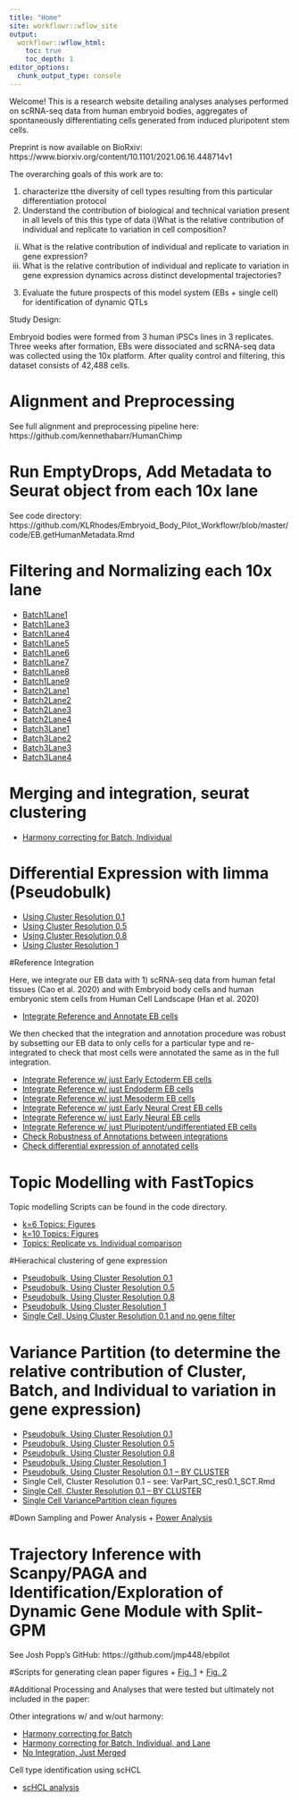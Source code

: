 ```yaml
---
title: "Home"
site: workflowr::wflow_site
output:
  workflowr::wflow_html:
    toc: true
    toc_depth: 1
editor_options:
  chunk_output_type: console
---
```


Welcome! This is a research website detailing analyses analyses performed on scRNA-seq data from human embryoid bodies, aggregates of spontaneously differentiating cells generated from induced pluripotent stem cells.

Preprint is now available on BioRxiv: https://www.biorxiv.org/content/10.1101/2021.06.16.448714v1

The overarching goals of this work are to:

1) characterize tthe diversity of cell types resulting from this particular differentiation protocol
2) Understand the contribution of biological and technical variation present in all levels of this this type of data 
  i)What is the relative contribution of individual and replicate to variation in cell composition?
  ii) What is the relative contribution of individual and replicate to variation in gene expression?
  ii) What is the relative contribution of individual and replicate to variation in gene expression dynamics across distinct developmental trajectories?
3) Evaluate the future prospects of this model system (EBs + single cell) for identification of dynamic QTLs

Study Design:

Embryoid bodies were formed from 3 human iPSCs lines in 3 replicates. Three weeks after formation, EBs were dissociated and scRNA-seq data was collected using the 10x platform. After quality control and filtering, this dataset consists of 42,488 cells.

# Alignment and Preprocessing

See full alignment and preprocessing pipeline here: https://github.com/kennethabarr/HumanChimp
  
# Run EmptyDrops, Add Metadata to Seurat object from each 10x lane 

See code directory: https://github.com/KLRhodes/Embryoid_Body_Pilot_Workflowr/blob/master/code/EB.getHumanMetadata.Rmd
  
# Filtering and Normalizing each 10x lane

+ [Batch1Lane1](SampleFilteringandSCT_Batch1Lane1.html)  
+ [Batch1Lane3](SampleFilteringandSCT_Batch1Lane3.html)  
+ [Batch1Lane4](SampleFilteringandSCT_Batch1Lane4.html)  
+ [Batch1Lane5](SampleFilteringandSCT_Batch1Lane5.html)  
+ [Batch1Lane6](SampleFilteringandSCT_Batch1Lane6.html)  
+ [Batch1Lane7](SampleFilteringandSCT_Batch1Lane7.html)  
+ [Batch1Lane8](SampleFilteringandSCT_Batch1Lane8.html)  
+ [Batch1Lane9](SampleFilteringandSCT_Batch1Lane9.html)  
+ [Batch2Lane1](SampleFilteringandSCT_Batch2Lane1.html)  
+ [Batch2Lane2](SampleFilteringandSCT_Batch2Lane2.html)  
+ [Batch2Lane3](SampleFilteringandSCT_Batch2Lane3.html)  
+ [Batch2Lane4](SampleFilteringandSCT_Batch2Lane4.html)  
+ [Batch3Lane1](SampleFilteringandSCT_Batch3Lane1.html)  
+ [Batch3Lane2](SampleFilteringandSCT_Batch3Lane2.html)  
+ [Batch3Lane3](SampleFilteringandSCT_Batch3Lane3.html)  
+ [Batch3Lane4](SampleFilteringandSCT_Batch3Lane4.html)  

# Merging and integration, seurat clustering


+ [Harmony correcting for Batch, Individual](IntegrateAnalysis.afterFilter.HarmonyBatchindividual.html)  


# Differential Expression with limma (Pseudobulk)

+ [Using Cluster Resolution 0.1](Pseudobulk_Limma_Harmony.BatchIndividual_ClusterRes0.1_minPCT0.2.html)
+ [Using Cluster Resolution 0.5](Pseudobulk_Limma_Harmony.BatchIndividual_ClusterRes0.5_minPCT0.2.html)
+ [Using Cluster Resolution 0.8](Pseudobulk_Limma_Harmony.BatchIndividual_ClusterRes0.8_minPCT0.2.html)
+ [Using Cluster Resolution 1](Pseudobulk_Limma_Harmony.BatchIndividual_ClusterRes1_minPCT0.2.html)


#Reference Integration

Here, we integrate our EB data with 1) scRNA-seq data from human fetal tissues (Cao et al. 2020) and with Embryoid body cells and human embryonic stem cells from Human Cell Landscape (Han et al. 2020)

+ [Integrate Reference and Annotate EB cells](IntegrateAnalysis.afterFilter.HarmonyBatchindividual.html)

We then checked that the integration and annotation procedure was robust by subsetting our EB data to only cells for a particular type and re-integrated to check that most cells were annotated the same as in the full integration.

+ [Integrate Reference w/ just Early Ectoderm EB cells](IntegrateReference_SCTregressCaoPlusScHCL_JustEarlyEcto.html)
+ [Integrate Reference w/ just Endoderm EB cells](IntegrateReference_SCTregressCaoPlusScHCL_JustEndo.html)
+ [Integrate Reference w/ just Mesoderm EB cells](IntegrateReference_SCTregressCaoPlusScHCL_JustMeso.html)
+ [Integrate Reference w/ just Early Neural Crest EB cells](IntegrateReference_SCTregressCaoPlusScHCL_JustNeuralCrest.html)
+ [Integrate Reference w/ just Early Neural EB cells](IntegrateReference_SCTregressCaoPlusScHCL_JustNeuron.html)
+ [Integrate Reference w/ just Pluripotent/undifferentiated EB cells](IntegrateReference_SCTregressCaoPlusScHCL_JustPluri.html)
+ [Check Robustness of Annotations between integrations](RefInt_ComparingFulltoPartialIntegrationAnnotations.htm)
+ [Check differential expression of annotated cells](ReferenceAnn_DE.html)

# Topic Modelling with FastTopics
Topic modelling Scripts can be found in the code directory. 

+ [k=6 Topics: Figures](k6topics_Explore.html)
+ [k=10 Topics: Figures](k10topics_Explore.html)
+ [Topics: Replicate vs. Individual comparison](CompiledFits_BatchvInd.html)

  
#Hierachical clustering of gene expression

+ [Pseudobulk, Using Cluster Resolution 0.1](Pseudobulk_HierarchicalClustering_Harmony.Batchindividual_ClusterRes0.1_minPCT0.2.html)
+ [Pseudobulk, Using Cluster Resolution 0.5](Pseudobulk_HierarchicalClustering_Harmony.Batchindividual_ClusterRes0.5_minPCT0.2.html)
+ [Pseudobulk, Using Cluster Resolution 0.8](Pseudobulk_HierarchicalClustering_Harmony.Batchindividual_ClusterRes0.8_minPCT0.2.html)
+ [Pseudobulk, Using Cluster Resolution 1](Pseudobulk_HierarchicalClustering_Harmony.Batchindividual_ClusterRes1_minPCT0.2.html)
+ [Single Cell, Using Cluster Resolution 0.1 and no gene filter](SingleCell_HierarchicalClustering_NoGeneFilter.html)


# Variance Partition (to determine the relative contribution of Cluster, Batch, and Individual to variation in gene expression)

+ [Pseudobulk, Using Cluster Resolution 0.1](Pseudobulk_VariancePartition_Harmony.Batchindividual_ClusterRes0.1_minPCT0.2.html)
+ [Pseudobulk, Using Cluster Resolution 0.5](Pseudobulk_VariancePartition_Harmony.Batchindividual_ClusterRes0.5_minPCT0.2.html)
+ [Pseudobulk, Using Cluster Resolution 0.8](Pseudobulk_VariancePartition_Harmony.Batchindividual_ClusterRes0.8_minPCT0.2.html)
+ [Pseudobulk, Using Cluster Resolution 1](Pseudobulk_VariancePartition_Harmony.Batchindividual_ClusterRes1_minPCT0.2.html)
+ [Pseudobulk, Using Cluster Resolution 0.1 -- BY CLUSTER](Pseudobulk_VariancePartition_Harmony.Batchindividual_ClusterRes0.1_byCluster.html)
+ Single Cell, Cluster Resolution 0.1 -- see: VarPart_SC_res0.1_SCT.Rmd
+ [Single Cell, Cluster Resolution 0.1 -- BY CLUSTER](SingleCell_VariancePartitionByCluster_Harmony.Batchindividual_ClusterRes0.1_minPCT0.2.html)
+ [Single Cell VariancePartition clean figures](VarPartPlots_res0.1_SCT.Rmd)

#Down Sampling and Power Analysis
+ [Power Analysis](DownSamp_NoiseRatio.html)

# Trajectory Inference with Scanpy/PAGA and Identification/Exploration of Dynamic Gene Module with Split-GPM

See Josh Popp's GitHub: https://github.com/jmp448/ebpilot

#Scripts for generating clean paper figures
+ [Fig. 1](Fig1.Rmd)
+ [Fig. 2](Fig2.Rmd)


#Additional Processing and Analyses that were tested but ultimately not included in the paper:

Other integrations w/ and w/out harmony:

+ [Harmony correcting for Batch](IntegrateAnalysis.afterFilter.HarmonyBatch.html)
+ [Harmony correcting for Batch, Individual, and Lane](IntegrateAnalysis.afterFilter.HarmonyBatchSampleIDindividual.html)  
+ [No Integration, Just Merged](IntegrateAnalysis.afterFilter.NOHARMONYjustmerge.html)

Cell type identification using scHCL

+ [scHCL analysis](RunscHCL_HarmonyBatchInd.html)
